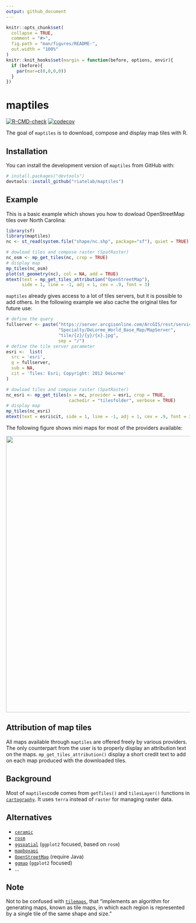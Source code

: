 ```yaml
---
output: github_document
---
```


<!-- README.md is generated from README.Rmd. Please edit that file -->

```r
knitr::opts_chunk$set(
  collapse = TRUE,
  comment = "#>",
  fig.path = "man/figures/README-",
  out.width = "100%"
)
knitr::knit_hooks$set(margin = function(before, options, envir){
  if (before){
    par(mar=c(0,0,0,0))
  } 
})
```

# maptiles

<!-- badges: start -->
[![R-CMD-check](https://github.com/riatelab/maptiles/workflows/R-CMD-check/badge.svg)](https://github.com/riatelab/maptiles/actions)
[![codecov](https://codecov.io/gh/riatelab/maptiles/branch/main/graph/badge.svg?token=R7T2PCTERH)](https://codecov.io/gh/riatelab/maptiles/)
<!-- badges: end -->

The goal of `maptiles` is to download, compose and display map tiles with R. 


## Installation

<!-- You can install the released version of maptiles from [CRAN](https://CRAN.R-project.org) with: -->

<!-- ``` r -->
<!-- install.packages("maptiles") -->
<!-- ``` -->

You can install the development version of `maptiles` from GitHub with:

``` r
# install.packages("devtools")
devtools::install_github("riatelab/maptiles")
```
## Example

This is a basic example which shows you how to dowload OpenStreetMap tiles over North Carolina:

```r
library(sf)
library(maptiles)
nc <- st_read(system.file("shape/nc.shp", package="sf"), quiet = TRUE)

# dowload tiles and compose raster (SpatRaster)
nc_osm <- mp_get_tiles(nc, crop = TRUE)
# display map
mp_tiles(nc_osm)
plot(st_geometry(nc), col = NA, add = TRUE)
mtext(text = mp_get_tiles_attribution("OpenStreetMap"), 
      side = 1, line = -1, adj = 1, cex = .9, font = 3)
```


`maptiles` already gives access to a lot of tiles servers, but it is possible to 
add others. In the following example we also cache the original tiles for future use:



```r
# define the query
fullserver <- paste("https://server.arcgisonline.com/ArcGIS/rest/services",
                    "Specialty/DeLorme_World_Base_Map/MapServer",
                    "tile/{z}/{y}/{x}.jpg",
                    sep = "/")
# define the tile server parameter
esri <-  list(
  src = 'esri',
  q = fullserver,
  sub = NA,
  cit = 'Tiles: Esri; Copyright: 2012 DeLorme'
)

# dowload tiles and compose raster (SpatRaster)
nc_esri <- mp_get_tiles(x = nc, provider = esri, crop = TRUE, 
                        cachedir = "tilesfolder", verbose = TRUE)
# display map
mp_tiles(nc_esri)
mtext(text = esri$cit, side = 1, line = -1, adj = 1, cex = .9, font = 3)
```



The following figure shows mini maps for most of the providers available:

<img src="man/figures/README-front.png" width="840" height="756" />



## Attribution of map tiles

All maps available through `maptiles` are offered freely by various providers. 
The only counterpart from the user is to properly display an attribution text on the maps. 
`mp_get_tiles_attribution()` display a short credit text to add on each map produced with the downloaded tiles. 


## Background

Most of `maptiles`code comes from `getTiles()` and `tilesLayer()` functions in [`cartography`](https://github.com/riatelab/cartography). It uses `terra` instead of `raster` for managing raster data.


## Alternatives

* [`ceramic`](https://github.com/hypertidy/ceramic)  
* [`rosm`](https://github.com/paleolimbot/rosm)
* [`ggspatial`](https://github.com/paleolimbot/ggspatial) (`ggplot2` focused, based on `rosm`)
* [`mapboxapi`](https://github.com/walkerke/mapboxapi)
* [`OpenStreetMap`](https://github.com/ifellows/ROSM) (require Java)
* [`ggmap`](https://github.com/dkahle/ggmap) (`ggplot2` focused)
* ...

## Note

Not to be confused with [`tilemaps`](https://github.com/kaerosen/tilemaps), that "implements an algorithm for generating maps, known as tile maps, in which each region is represented by a single tile of the same shape and size."

